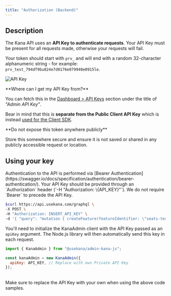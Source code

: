 ```yaml
---
title: "Authorization (Backend)"
---
```


## Description

The Kana API uses an **API Key to authenticate requests**. Your API Key must be present for all requests made, otherwise your requests will fail.

Your token should start with `prv_` and will end with a random 32-character alphanumeric string - for example: `prv_test_794df9bu824e7d0176e079940e0915le`.

![API Key](/images//admin-api-backend/admin-api-key.png)

<Note>
**Where can I get my API Key from?**

You can fetch this in the [Dashboard > API Keys](https://dashboard.usekana.com/apiKeys) section under the title of _"Admin API Key"_.

Bear in mind that this is **separate from the Public Client API Key** which is instead [used for the Client SDK](/client-sdk-frontend/authorization-frontend/simple-mode).

</Note>

<Warning>
**Do not expose this token anywhere publicly**

Store this somewhere secure and ensure it is not saved or shared in any publicly accessible request or location.

</Warning>

## Using your key

<Tabs>

<Tab title="cURL">
Authentication to the API is performed via [Bearer Authentication](https://swagger.io/docs/specification/authentication/bearer-authentication/). Your API Key should be provided through an `Authorization` header (`-H "Authorization: \{API_KEY}"`). We do not require `Bearer` to precede the API Key.

```bash
$curl https://api.usekana.com/graphql \
-X POST \
-H "Authorization: INSERT_API_KEY" \
-d '{ "query": "mutation { createFeature(featureIdentifier: \"seats-test\", name: \"Seats Test\") { identifier name } }" }'
```

</Tab>

<Tab title="Node.js">

You'll need to initialize the KanaAdmin client with the API Key passed as an `apiKey` argument. The Node.js library will then automatically send this key in each request.

```javascript
import { KanaAdmin } from "@usekana/admin-kana-js";

const kanaAdmin = new KanaAdmin({
  apiKey: API_KEY, // Replace with own Private API Key
});
```

</Tab>

</Tabs>

<br />

<Warning>
  Make sure to replace the API Key with your own when using the above code
  samples.
</Warning>
